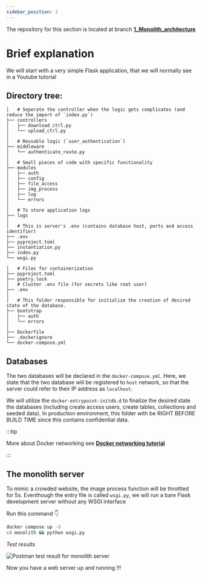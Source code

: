```yaml
---
sidebar_position: 3
---
```


The repository for this section is located at branch **[1_Monolith_architecture](https://github.com/highlander-spirou/microgo/tree/1_Monolith_architecture)**

# Brief explanation

We will start with a very simple Flask application, that we will normally see in a Youtube tutorial

## Directory tree:


```mdx title="Monolith"
│   # Seperate the controller when the logic gets complicates (and reduce the import of `index.py`)
├── controllers
│   ├── download_ctrl.py
│   └── upload_ctrl.py
│
│   # Reusable logic (`user_authentication`) 
├── middleware
│   └── authenticate_route.py
│
│   # Small pieces of code with specific functionality
├── modules
│   ├── auth
│   ├── config
│   ├── file_access
│   ├── img_process
│   ├── log
│   └── errors
│   
│   # To store application logs
├── logs
│ 
│   # This is server's .env (contains database host, ports and access identifier)  
├── .env
├── pyproject.toml
├── instantiation.py
├── index.py
└── wsgi.py
```

```mdx title="Top level file"
│   # Files for containerization  
├── pyproject.toml
├── poetry.lock
│   # Cluster .env file (for secrets like root user)  
├── .env
│
│   # This folder responsible for initialize the creation of desired state of the database. 
├── bootstrap
│   ├── auth
│   └── errors
│
├── Dockerfile
├── .dockerignore
└── docker-compose.yml
```

## Databases

The two databases will be declared in the `docker-compose.yml`. Here, we state that the two database will be registered to `host` network, so that the server could refer to their IP address as `localhost`.

We will utilize the `docker-entrypoint-initdb.d` to finalize the desired state the databases (including create access users, create tables, collections and seeded data). In production environment, this folder with be RIGHT BEFORE BUILD TIME since this contains confidential data.

:::tip

More about Docker networking see **[Docker networking tutorial](/docs/tutorial-basics/docker-network)**

:::


## The monolith server

To mimic a crowded website, the image process function will be throttled for 5s. Eventhough the entry file is called `wsgi.py`, we will run a bare Flask development server without any WSGI interface

Run this command 👇

```bash
docker compose up -d
cd monolith && python wsgi.py
```

*Test results*

![Postman test result for monolith server](/img/postman_test_monolith.png)


<!-- <p style="font-size: large; font-weight: 600;">Boom 💥 !!! Now you have a cool webserver up and running 😎</p> -->
<p style={{fontSize: "1.7em", fontWeight: 600}}>Now you have a web server up and running !!!</p>


